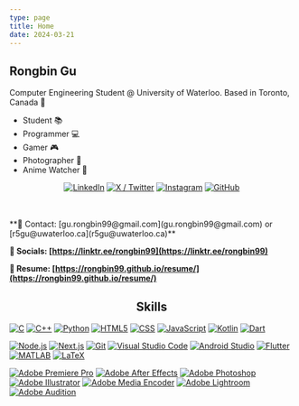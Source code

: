 ```yaml
---
type: page
title: Home
date: 2024-03-21
---
```


## Rongbin Gu

Computer Engineering Student @ University of Waterloo. Based in Toronto, Canada 🍁
- Student 📚
- Programmer 💻
- Gamer 🎮
- Photographer 📸
- Anime Watcher 🍿

<p align="center" className="flex justify-center flex-wrap">
  <a href="https://www.linkedin.com/in/rongbin99/" target="_blank" rel="noopener noreferrer"><Image src="/images/LI-In-Bug.png" alt="LinkedIn" height={48} width={48} priority className="next-image" style={{marginLeft: "0px"}}/></a>
  <a href="https://twitter.com/rongbin99" target="_blank" rel="noopener noreferrer"><Image src="/images/sl_z_072523_61700_01.jpg" alt="X / Twitter" height={40} width={40} priority className="next-image" style={{marginLeft: "5px"}}/></a>
  <a href="https://www.instagram.com/rongbin99/" target="_blank" rel="noopener noreferrer"><Image src="/images/Instagram_Glyph_Gradient.svg" alt="Instagram" height={40} width={40} priority className="next-image" style={{marginLeft: "10px"}}/></a>
  <a href="https://github.com/Rongbin99/" target="_blank" rel="noopener noreferrer"><Image src="/images/GitHub-Symbol.png" alt="GitHub" height={70} width={70} priority className="next-image" style={{marginLeft: "-5px"}}/></a>
</p>

<div><br></br></div>

<Callout type="info" emoji="🍃">
  **📨 Contact: [gu.rongbin99@gmail.com](gu.rongbin99@gmail.com) or [r5gu@uwaterloo.ca](r5gu@uwaterloo.ca)**

  **🔗 Socials: [https://linktr.ee/rongbin99](https://linktr.ee/rongbin99)** 

  **💼 Resume: [https://rongbin99.github.io/resume/](https://rongbin99.github.io/resume/)**
</Callout>


<div>
  <Helmet>
    <title>Rongbin Fan Club</title>
  </Helmet>
</div>

<h2 align="center">Skills</h2>
<p className="flex justify-center flex-wrap">
  <a href="https://en.cppreference.com/w/c/language" target="_blank" rel="noopener noreferrer"><Image src="/images/C_Programming_Language.svg" alt="C" height={50} width={50} priority className="next-image" style={{marginLeft: "10px"}}/></a>
  <a href="https://www.cplusplus.com/" target="_blank" rel="noopener noreferrer"><Image src="/images/ISO_C++_Logo.svg.png" alt="C++" height={50} width={50} priority className="next-image" style={{marginLeft: "10px"}}/></a> 
  <a href="https://www.python.org/" target="_blank" rel="noopener noreferrer"><Image src="/images/Python-logo-notext.svg.png" alt="Python" height={50} width={50} priority className="next-image" style={{marginLeft: "10px"}}/></a>  
  <a href="https://en.wikipedia.org/wiki/HTML5" target="_blank" rel="noopener noreferrer"><Image src="/images/HTML5_logo_and_wordmark.svg.png" alt="HTML5" height={50} width={50} priority className="next-image" style={{marginLeft: "10px"}}/></a>
  <a href="https://en.wikipedia.org/wiki/CSS" target="_blank" rel="noopener noreferrer"><Image src="/images/CSS.3.svg" alt="CSS" height={50} width={37} priority className="next-image" style={{marginLeft: "10px"}}/></a>
  <a href="https://www.javascript.com/" target="_blank" rel="noopener noreferrer"><Image src="/images/JavaScript-logo.png" alt="JavaScript" height={50} width={50} priority className="next-image" style={{marginLeft: "10px"}}/></a>
  <a href="https://kotlinlang.org/" target="_blank" rel="noopener noreferrer"><Image src="/images/kotlin-logo.png" alt="Kotlin" height={50} width={50} priority className="next-image" style={{marginLeft: "10px"}}/></a>
  <a href="https://dart.dev/" target="_blank" rel="noopener noreferrer"><Image src="/images/Dart-logo.png" alt="Dart" height={50} width={50} priority className="next-image" style={{marginLeft: "10px"}}/></a>
</p>

<p className="flex justify-center flex-wrap">
  <a href="https://nodejs.org/en" target="_blank" rel="noopener noreferrer"><Image src="/images/Node.js_logo.svg" alt="Node.js" height={50} width={50} priority className="next-image" style={{marginLeft: "10px"}}/></a>
  <a href="https://nextjs.org/" target="_blank" rel="noopener noreferrer"><Image src="/images/next-js.svg" alt="Next.js" height={50} width={50} priority className="next-image" style={{marginLeft: "10px"}}/></a>
  <a href="https://git-scm.com/" target="_blank" rel="noopener noreferrer"><Image src="/images/Git-Icon-1788C.png" alt="Git" height={50} width={50} priority className="next-image" style={{marginLeft: "10px"}}/></a>
  <a href="https://code.visualstudio.com/" target="_blank" rel="noopener noreferrer"><Image src="/images/Visual_Studio_Code_1.35_icon.svg.webp" alt="Visual Studio Code" height={50} width={50} priority className="next-image" style={{marginLeft: "10px"}}/></a>
  <a href="https://developer.android.com/studio" target="_blank" rel="noopener noreferrer"><Image src="/images/icons8-android-studio.svg" alt="Android Studio" height={50} width={50} priority className="next-image" style={{marginLeft: "10px"}}/></a>
  <a href="https://docs.flutter.dev/" target="_blank" rel="noopener noreferrer"><Image src="/images/64d67700f8293a9dc827.svg" alt="Flutter" height={50} width={40} priority className="next-image" style={{marginLeft: "10px"}}/></a>
  <a href="https://www.mathworks.com/products/matlab.html" target="_blank" rel="noopener noreferrer"><Image src="/images/Matlab_Logo.png" alt="MATLAB" height={50} width={50} priority className="next-image" style={{marginLeft: "10px"}}/></a>
  <a href="https://www.latex-project.org/" target="_blank" rel="noopener noreferrer"><Image src="/images/latex.svg" alt="LaTeX" height={50} width={50} priority className="next-image" style={{marginLeft: "10px"}}/></a>
</p>

<p className="flex justify-center flex-wrap">
  <a href="https://www.adobe.com/ca/products/premiere.html" target="_blank" rel="noopener noreferrer"><Image src="/images/adobe_premiere_pro_macos_bigsur_icon_189485.png" alt="Adobe Premiere Pro" height={50} width={50} priority className="next-image" style={{marginLeft: "10px"}}/></a>
  <a href="https://www.adobe.com/ca/products/aftereffects.html" target="_blank" rel="noopener noreferrer"><Image src="/images/adobe_after_effects_macos_bigsur_icon_190464.png" alt="Adobe After Effects" height={50} width={50} priority className="next-image" style={{marginLeft: "10px"}}/></a>
  <a href="https://www.adobe.com/ca/products/photoshop.html" target="_blank" rel="noopener noreferrer"><Image src="/images/adobe_photoshop_macos_bigsur_icon_190436.png" alt="Adobe Photoshop" height={50} width={50} priority className="next-image" style={{marginLeft: "10px"}}/></a>
  <a href="https://www.adobe.com/ca/products/illustrator.html" target="_blank" rel="noopener noreferrer"><Image src="/images/adobe_illustrator_macos_bigsur_icon_190447.png" alt="Adobe Illustrator" height={50} width={50} priority className="next-image" style={{marginLeft: "10px"}}/></a>
  <a href="https://www.adobe.com/ca/products/media-encoder.html" target="_blank" rel="noopener noreferrer"><Image src="/images/adobe_media_encoder_macos_bigsur_icon_190437.png" alt="Adobe Media Encoder" height={50} width={50} priority className="next-image" style={{marginLeft: "10px"}}/></a>
  <a href="https://www.adobe.com/ca/products/photoshop-lightroom.html" target="_blank" rel="noopener noreferrer"><Image src="/images/adobe_lightroom_macos_bigsur_icon_190441.png" alt="Adobe Lightroom" height={50} width={50} priority className="next-image" style={{marginLeft: "10px"}}/></a>
  <a href="https://www.adobe.com/ca/products/audition.html" target="_blank" rel="noopener noreferrer"><Image src="/images/adobe_audition_macos_bigsur_icon_190460.png" alt="Adobe Audition" height={50} width={50} priority className="next-image" style={{marginLeft: "10px"}}/></a>
</p>
